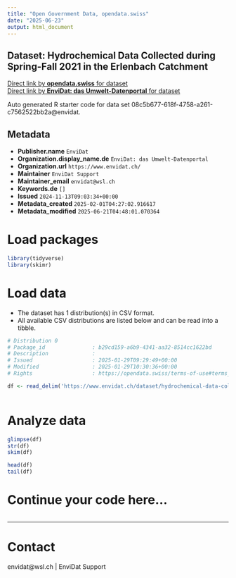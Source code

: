 ```yaml
---
title: "Open Government Data, opendata.swiss"
date: "2025-06-23"
output: html_document
---
```


## Dataset: Hydrochemical Data Collected during Spring-Fall 2021 in the Erlenbach Catchment



[Direct link by **opendata.swiss** for dataset](https://opendata.swiss/de/dataset/hydrochemical-data-collected-during-spring-fall-2021-in-the-erlenbach-catchment)<br>
[Direct link by **EnviDat: das Umwelt-Datenportal** for dataset](https://www.envidat.ch/#/metadata/hydrochemical-data-collected-during-spring-fall-2021-in-the-erlenbach-catchment)

Auto generated R starter code for data set 08c5b677-618f-4758-a261-c7562522bb2a@envidat.

## Metadata

- **Publisher.name** `EnviDat`
- **Organization.display_name.de** `EnviDat: das Umwelt-Datenportal`
- **Organization.url** `https://www.envidat.ch/`
- **Maintainer** `EnviDat Support`
- **Maintainer_email** `envidat@wsl.ch`
- **Keywords.de** `[]`
- **Issued** `2024-11-13T09:03:34+00:00`
- **Metadata_created** `2025-02-01T04:27:02.916617`
- **Metadata_modified** `2025-06-21T04:48:01.070364`


# Load packages

```r

library(tidyverse)
library(skimr)

```

# Load data

-   The dataset has 1 distribution(s) in CSV format.
-   All available CSV distributions are listed below and can be read into a tibble.

```r

# Distribution 0
# Package_id               : b29cd159-a6b9-4341-aa32-8514cc1622bd
# Description              : 
# Issued                   : 2025-01-29T09:29:49+00:00
# Modified                 : 2025-01-29T10:30:36+00:00
# Rights                   : https://opendata.swiss/terms-of-use#terms_by

df <- read_delim('https://www.envidat.ch/dataset/hydrochemical-data-collected-during-spring-fall-2021-in-the-erlenbach-catchment/resource/82bfc5c5-c6af-4954-80aa-f1478fe92157')



```

# Analyze data

```r

glimpse(df)
str(df)
skim(df)

head(df)
tail(df)

```

# Continue your code here...

```r

```

------------------------------------------------------------------------

# Contact

envidat@wsl.ch | EnviDat Support
